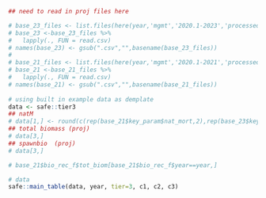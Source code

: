 ```r
## need to read in proj files here

# base_23_files <- list.files(here(year,'mgmt','2020.1-2023','processed'), full.names = TRUE) 
# base_23 <-base_23_files %>%
#   lapply(., FUN = read.csv) 
# names(base_23) <- gsub(".csv","",basename(base_23_files))
#   
# base_21_files <- list.files(here(year,'mgmt','2020.1-2021','processed'), full.names = TRUE) 
# base_21 <-base_21_files %>%
#   lapply(., FUN = read.csv) 
# names(base_21) <- gsub(".csv","",basename(base_21_files))
  
# using built in example data as demplate
data <- safe::tier3
## natM
# data[1,] <- round(c(rep(base_21$key_param$nat_mort,2),rep(base_23$key_param$nat_mort,2),4))
## total biomass (proj)
# data[3,] 
## spawnbio  (proj)
# data[3,] 

# base_21$bio_rec_f$tot_biom[base_21$bio_rec_f$year==year,]

# data
safe::main_table(data, year, tier=3, c1, c2, c3)
```
